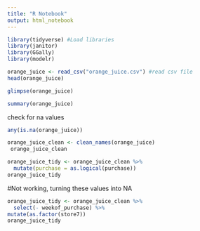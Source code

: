 ```yaml
---
title: "R Notebook"
output: html_notebook
---
```


```r
library(tidyverse) #Load libraries
library(janitor)
library(GGally)
library(modelr)
```


```r
orange_juice <- read_csv("orange_juice.csv") #read csv file
head(orange_juice)
```

```r
glimpse(orange_juice)
```

```r
summary(orange_juice)
```

check for na values 

```r
any(is.na(orange_juice))
```

```r
orange_juice_clean <- clean_names(orange_juice)
 orange_juice_clean
```

```r
orange_juice_tidy <- orange_juice_clean %>%
  mutate(purchase = as.logical(purchase))
orange_juice_tidy
```

#Not working, turning these values into NA


```r
orange_juice_tidy <- orange_juice_clean %>%
  select(- weekof_purchase) %>%
mutate(as.factor(store7)) 
orange_juice_tidy
```


